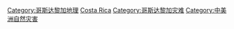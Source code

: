 [[Category:哥斯达黎加地理|Category:哥斯达黎加地理]]
[[Category:各國自然災害|Costa Rica]]
[[Category:哥斯达黎加灾难|Category:哥斯达黎加灾难]]
[[Category:中美洲自然灾害|Category:中美洲自然灾害]]
